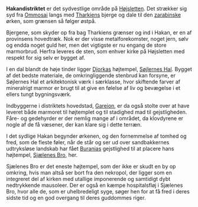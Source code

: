 {{title:Hakandistriktet}}
{{author:Laura Holmegaard}}
{{timestamp:2010-06-14T06:12:38Z}}
{{copyright:Hakandistriktet}}
'''Hakandistriktet''' er det sydvestlige område på [[Højsletten]]. Det strækker sig syd fra [[Ommosaidistriktet|Ommosai]] langs med [[Tharkien|Tharkiens]] bjerge og dale til den [[Zara'bash|zarabinske]] ørken, som grænsen så følger østpå.

Bjergene, som skyder op fra bag Tharkiens grænser og ind i Hakan, er en af provinsens hovedtræk. Nok er der visse metalforekomster, noget jern, sølv og endda noget guld her, men det vigtigste er nu engang de store marmorbrud. Herfra leveres de sten, som enhver kirke på Højsletten med respekt for sig selv er bygget af.

I en dal blandt de høje tinder ligger [[Djorka|Djorkas]] højtempel, [[Søjlernes Hal]]. Bygget af det bedste materiale, de omkringliggende stenbrud kan forsyne, er Søjlernes Hal et arkitektonisk værk i særklasse, hvor skiftende farver af mineralrigt marmor er brugt til at give en følelse af liv og bevægelse i et ellers tungt bygningsværk.

Indbyggerne i distriktets hovedstad, [[Gareion]], er da også stolte over at have leveret både marmoret til højtemplet og til stadighed mad til gejstligheden. Fåre- og gedehyrder er der nemlig mange af i området, da klovdyrene er nogle af de få væsener, der kan klare sig i dette terræn.

I det sydlige Hakan begynder ørkenen, og den fornemmelse af tomhed og fred, som de fleste føler, når de står og ser ud over sandbakkernes udtryksløse landskab har fået [[Burania|Buranias]] gejstlighed til at placere hans højtempel, [[Sjælenes Bro]], her.

Sjælenes Bro er det eneste højtempel, som der ikke er skudt en by op omkring, hvis man altså ser bort fra den nekropol, der ligger som en integreret del af kirken med utallige imponerende og samtidigt dybt nedtrykkende mausoleer. Der er også en kæmpe hospitalsfløj i Sjælenes Bro, hvor alle de, som er uhelbredeligt syge, søger hen for at få fred i deres sidste tid og en god overgang til deres guddommes riger.